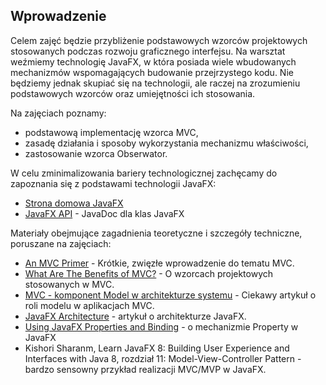 
## Wprowadzenie

Celem zajęć będzie przybliżenie podstawowych wzorców projektowych stosowanych podczas rozwoju graficznego interfejsu. Na warsztat weźmiemy technologię JavaFX, w która posiada wiele wbudowanych mechanizmów wspomagających budowanie przejrzystego kodu. Nie będziemy jednak skupiać się na technologii, ale raczej na zrozumieniu podstawowych wzorców oraz umiejętności ich stosowania.

Na zajęciach poznamy:

- podstawową implementację wzorca MVC,
- zasadę działania i sposoby wykorzystania mechanizmu właściwości,
- zastosowanie wzorca Obserwator.

W celu zminimalizowania bariery technologicznej zachęcamy do zapoznania się z podstawami technologii JavaFX:

- [Strona domowa JavaFX](https://openjfx.io)
- [JavaFX API](https://openjfx.io/javadoc/23/) - JavaDoc dla klas JavaFX

Materiały obejmujące zagadnienia teoretyczne i szczegóły techniczne, poruszane na zajęciach:

- [An MVC Primer](https://danielmiessler.com/study/mvc/) - Krótkie, zwięzłe wprowadzenie do tematu MVC.
- [What Are The Benefits of MVC?](http://blog.iandavis.com/2008/12/what-are-the-benefits-of-mvc/) - O wzorcach projektowych stosowanych w MVC.
- [MVC - komponent Model w architekturze systemu](https://it-consulting.pl/2017/04/16/model-w-architekturze-systemu-czym-jest/) - Ciekawy artykuł o roli modelu w aplikacjach MVC.
- [JavaFX Architecture](https://docs.oracle.com/javafx/2/architecture/jfxpub-architecture.htm) - artykuł o architekturze JavaFX.
- [Using JavaFX Properties and Binding](https://docs.oracle.com/javafx/2/binding/jfxpub-binding.htm) - o mechanizmie Property w JavaFX
- Kishori Sharanm, Learn JavaFX 8: Building User Experience and Interfaces with Java 8, rozdział 11: Model-View-Controller Pattern - bardzo sensowny przykład realizacji MVC/MVP w JavaFX.
